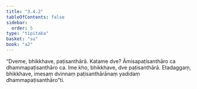 ```yaml
---
title: "3.4.2"
tableOfContents: false
sidebar:
  order: 5
type: "tipitaka"
basket: "su"
book: "a2"
---
```



<DynamicBreadcrumb />

<Division number="153" book="a2" bookNo="15" page="92">

<Paragraph number="245" book="a2">
“Dveme, bhikkhave, paṭisanthārā. Katame dve? Āmisapaṭisanthāro ca dhammapaṭisanthāro ca. Ime kho, bhikkhave, dve paṭisanthārā. Etadaggaṃ, bhikkhave, imesaṃ dvinnaṃ paṭisanthārānaṃ yadidaṃ dhammapaṭisanthāro”ti.
</Paragraph>
</Division>